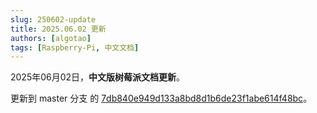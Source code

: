 ```yaml
---
slug: 250602-update
title: 2025.06.02 更新
authors: [algotao]
tags: [Raspberry-Pi, 中文文档]
---
```


2025年06月02日，**中文版树莓派文档更新**。

更新到 master 分支 的 [7db840e949d133a8bd8d1b6de23f1abe614f48bc](https://github.com/raspberrypi/documentation/commit/7db840e949d133a8bd8d1b6de23f1abe614f48bc)。
